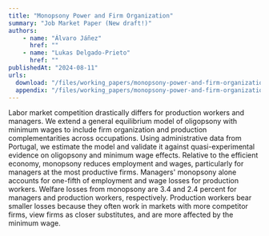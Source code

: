 ```yaml
---
title: "Monopsony Power and Firm Organization"
summary: "Job Market Paper (New draft!)"
authors: 
    - name: "Álvaro Jáñez"
      href: ""
    - name: "Lukas Delgado-Prieto"
      href: ""
publishedAt: "2024-08-11"
urls: 
  download: "/files/working_papers/monopsony-power-and-firm-organization/JMP_Firm_Org.pdf"
  appendix: "/files/working_papers/monopsony-power-and-firm-organization/JMP_Firm_Org_app.pdf"
---
```

Labor market competition drastically differs for production workers and managers. We extend a general equilibrium model of oligopsony with minimum wages to include firm organization and production complementarities across occupations. Using administrative data from Portugal, we estimate the model and validate it against quasi-experimental evidence on oligopsony and minimum wage effects. Relative to the efficient economy, monopsony reduces employment and wages, particularly for managers at the most productive firms. Managers' monopsony alone accounts for one-fifth of employment and wage losses for production workers. Welfare losses from monopsony are 3.4 and 2.4 percent for managers and production workers, respectively. Production workers bear smaller losses because they often work in markets with more competitor firms, view firms as closer substitutes, and are more affected by the minimum wage.
